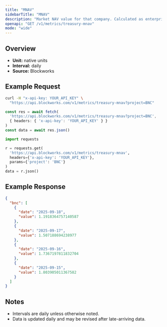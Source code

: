```yaml
---
title: "MNAV"
sidebarTitle: "MNAV"
description: "Market NAV value for that company. Calculated as enterprise value / NAV"
openapi: "GET /v1/metrics/treasury-mnav"
mode: "wide"
---
```


## Overview

- **Unit:** native units
- **Interval:** daily
- **Source:** Blockworks

## Example Request

<CodeGroup>

```bash cURL
curl -H "x-api-key: YOUR_API_KEY" \
  "https://api.blockworks.com/v1/metrics/treasury-mnav?project=BNC"
```

```typescript TypeScript
const res = await fetch(
  'https://api.blockworks.com/v1/metrics/treasury-mnav?project=BNC',
  { headers: { 'x-api-key': 'YOUR_API_KEY' } }
)
const data = await res.json()
```

```python Python
import requests

r = requests.get(
  'https://api.blockworks.com/v1/metrics/treasury-mnav',
  headers={'x-api-key': 'YOUR_API_KEY'},
  params={'project': 'BNC'}
)
data = r.json()
```

</CodeGroup>

## Example Response

```json
{
  "bnc": [
    {
      "date": "2025-09-18",
      "value": 1.1918364757140587
    },
    {
      "date": "2025-09-17",
      "value": 1.507188694238977
    },
    {
      "date": "2025-09-16",
      "value": 1.7367197811832704
    },
    {
      "date": "2025-09-15",
      "value": 1.803905011367582
    }
  ]
}
```

## Notes
- Intervals are daily unless otherwise noted.
- Data is updated daily and may be revised after late-arriving data.